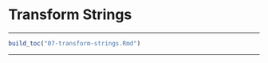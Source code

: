 
# Transform Strings

***

```r
build_toc("07-transform-strings.Rmd")
```

***

<!--
## Apply a function to each element of a list

You want to

#### Solution {-}

#### Discussion {-}
-->
